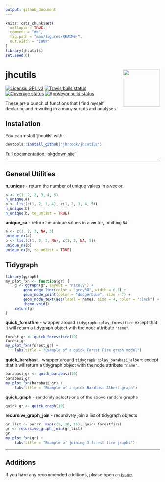 ```yaml
---
output: github_document
---
```


<!-- README.md is generated from README.Rmd. Please edit that file -->

```r
knitr::opts_chunk$set(
  collapse = TRUE,
  comment = "#>",
  fig.path = "man/figures/README-",
  out.width = "100%"
)
library(jhcutils)
set.seed(0)
```
# jhcutils <a href="https://jhrcook.github.io/jhcutils/index.html"> <img src="man/figures/logo.png" align="right" alt="" width="120" /> </a>

[![License: GPL v3](https://img.shields.io/badge/License-GPLv3-blue.svg)](https://www.gnu.org/licenses/gpl-3.0)
[![Travis build status](https://travis-ci.org/jhrcook/jhcutils.svg?branch=master)](https://travis-ci.org/jhrcook/jhcutils)
[![Coverage status](https://codecov.io/gh/jhrcook/jhcutils/branch/master/graph/badge.svg)](https://codecov.io/github/jhrcook/jhcutils?branch=master)
[![AppVeyor build status](https://ci.appveyor.com/api/projects/status/github/jhrcook/jhcutils?branch=master&svg=true)](https://ci.appveyor.com/project/jhrcook/jhcutils)

These are a bunch of functions that I find myself declaring and rewriting in a many scripts and analyses.

## Installation

You can install 'jhcutils' with:

```r
devtools::install_github("jhrcook/jhcutils")
```

Full documentation: ['pkgdown site'](https://jhrcook.github.io/jhcutils/index.html)

---

## General Utilities

**n_unique** - return the number of unique values in a vector.

```r
a <- c(1, 2, 2, 3, 4, 5)
n_unique(a)
b <- list(c(1, 2, 3, 4), c(1, 2, 3, 4, 5))
n_unique(b)
n_unique(b, to_unlist = TRUE)
```

**unique_na** - return the unique values in a vector, omitting `NA`.

```r
a <- c(1, 2, 3, NA, 3)
unique_na(a)
b <- list(c(1, 2, 3, NA), c(1, 2, NA, 5))
unique_na(b)
unique_na(b, to_unlist = TRUE)
```


## Tidygraph

```r
library(ggraph)
my_plot_fxn <- function(gr) {
    g <- ggraph(gr, layout = "nicely") +
        geom_edge_link(color = "grey30", width = 0.5) +
        geom_node_point(color = "dodgerblue", size = 7) +
        geom_node_text(aes(label = name), size = 4, color = "black") +
        theme_void()
    return(g)
}
```


**quick_forestfire** - wrapper around `tidygraph::play_forestfire` except that it will return a tidygraph object with the node attribute `"name"`.

```r
forest_gr <- quick_forestfire(10)
forest_gr
my_plot_fxn(forest_gr) +
    labs(title = "Example of a quick Forest Fire graph model")
```

**quick_barabasi** - wrapper around `tidygraph::play_barabasi_albert` except that it will return a tidygraph object with the node attribute `"name"`.

```r
barabasi_gr <- quick_barabasi(10)
barabasi_gr
my_plot_fxn(barabasi_gr) +
    labs(title = "Example of a quick Barabasi-Albert graph")
```

**quick_graph** - randomly selects one of the above random graphs

```r
quick_gr <- quick_graph(10)
```



**recursive_graph_join** - recursively join a list of tidygraph objects

```r
gr_list <- purrr::map(c(5, 10, 15), quick_forestfire)
gr <- recursive_graph_join(gr_list)
gr
my_plot_fxn(gr) +
    labs(title = "Example of joining 3 forest fire graphs")
```

---

## Additions

If you have any recommended additions, please open an [issue](https://github.com/jhrcook/jhcutils/issues).
